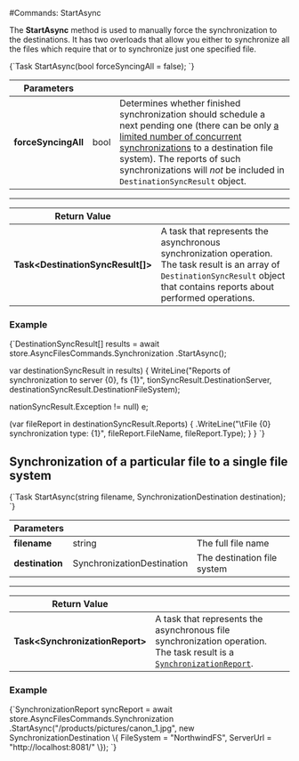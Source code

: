 
#Commands: StartAsync

The **StartAsync** method is used to manually force the synchronization to the destinations. It has two overloads that allow you either to synchronize all the files which require that or to synchronize just one specified file.



<TabItem value="start_1" label="start_1">
<CodeBlock language="csharp">
{`Task<DestinationSyncResult[]> StartAsync(bool forceSyncingAll = false);
`}
</CodeBlock>
</TabItem>

| Parameters | | |
| ------------- | ------------- | ----- |
| **forceSyncingAll** | bool | Determines whether finished synchronization should schedule a next pending one (there can be only [a limited number of concurrent synchronizations](../../../synchronization/configurations.mdx#ravensynchronizationconfig) to a destination file system). The reports of such synchronizations will *not* be included in `DestinationSyncResult` object. |


---

| Return Value | |
| ------------- | ------------- |
| **Task&lt;DestinationSyncResult[]&gt;** | A task that represents the asynchronous synchronization operation. The task result is an array of `DestinationSyncResult` object that contains reports about performed operations. |


### Example

<TabItem value="start_4" label="start_4">
<CodeBlock language="csharp">
{`DestinationSyncResult[] results = await store.AsyncFilesCommands.Synchronization
		.StartAsync();

var destinationSyncResult in results)
			\{
WriteLine("Reports of synchronization to server \{0\}, fs \{1\}", 
tionSyncResult.DestinationServer, destinationSyncResult.DestinationFileSystem);

nationSyncResult.Exception != null)
e;

(var fileReport in destinationSyncResult.Reports)
				\{
.WriteLine("\\tFile \{0\} synchronization type: \{1\}", fileReport.FileName, fileReport.Type);
				\}
			\}
`}
</CodeBlock>
</TabItem>



## Synchronization of a particular file to a single file system

<TabItem value="start_2" label="start_2">
<CodeBlock language="csharp">
{`Task<SynchronizationReport> StartAsync(string filename, SynchronizationDestination destination);
`}
</CodeBlock>
</TabItem>

| Parameters | | |
| ------------- | ------------- | ----- |
| **filename** | string | The full file name |
| **destination** | SynchronizationDestination | The destination file system |


---

| Return Value | |
| ------------- | ------------- |
| **Task&lt;SynchronizationReport&gt;** | A task that represents the asynchronous file synchronization operation. The task result is a [`SynchronizationReport`](../../../../glossary/synchronization-report.mdx).  |


### Example

<TabItem value="start_5" label="start_5">
<CodeBlock language="csharp">
{`SynchronizationReport syncReport = await store.AsyncFilesCommands.Synchronization
											.StartAsync("/products/pictures/canon_1.jpg", 
														new SynchronizationDestination
														\{
															FileSystem = "NorthwindFS",
															ServerUrl = "http://localhost:8081/"
														\});
`}
</CodeBlock>
</TabItem>




